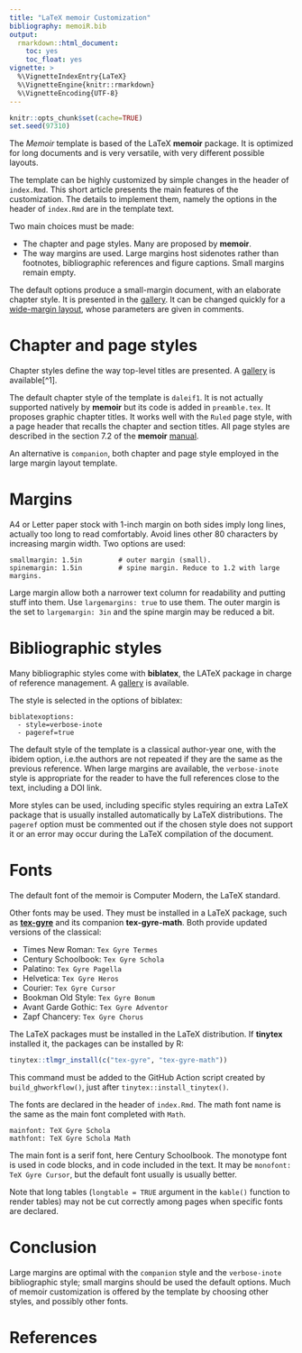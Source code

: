 ```yaml
---
title: "LaTeX memoir Customization"
bibliography: memoiR.bib
output: 
  rmarkdown::html_document:
    toc: yes
    toc_float: yes
vignette: >
  %\VignetteIndexEntry{LaTeX}
  %\VignetteEngine{knitr::rmarkdown}
  %\VignetteEncoding{UTF-8}
---
```


```r
knitr::opts_chunk$set(cache=TRUE)
set.seed(97310)
```

The *Memoir* template is based of the LaTeX **memoir** package.
It is optimized for long documents and is very versatile, with very different possible layouts.

The template can be highly customized by simple changes in the header of `index.Rmd`.
This short article presents the main features of the customization.
The details to implement them, namely the options in the header of `index.Rmd` are in the template text.

Two main choices must be made:

- The chapter and page styles.
Many are proposed by **memoir**.
- The way margins are used. 
Large margins host sidenotes rather than footnotes, bibliographic references and figure captions. 
Small margins remain empty.

The default options produce a small-margin document, with an elaborate chapter style.
It is presented in the [gallery](https://ericmarcon.github.io/memoiR/gallery/memoir/bookdown_pdf_book/MyBook.pdf).
It can be changed quickly for a [wide-margin layout](https://ericmarcon.github.io/travailleR/travailleR.pdf), whose parameters are given in comments.


# Chapter and page styles

Chapter styles define the way top-level titles are presented.
A [gallery](https://mirrors.ctan.org/info/latex-samples/MemoirChapStyles/MemoirChapStyles.pdf) is available[^1].

The default chapter style of the template is `daleif1`.
It is not actually supported natively by **memoir** but its code is added in `preamble.tex`.
It proposes graphic chapter titles.
It works well with the  `Ruled` page style, with a page header that recalls the chapter and section titles.
All page styles are described in the section 7.2 of the **memoir** [manual](https://mirrors.ctan.org/tex-archive/macros/latex/contrib/memoir/memman.pdf).

An alternative is `companion`, both chapter and page style employed in the large margin layout template.


# Margins

A4 or Letter paper stock with 1-inch margin on both sides imply long lines, actually too long to read comfortably.
Avoid lines other 80 characters by increasing margin width.
Two options are used:

```
smallmargin: 1.5in         # outer margin (small).
spinemargin: 1.5in         # spine margin. Reduce to 1.2 with large margins.
```

Large margin allow both a narrower text column for readability and putting stuff into them.
Use `largemargins: true` to use them.
The outer margin is the set to `largemargin: 3in` and the spine margin may be reduced a bit.


# Bibliographic styles

Many bibliographic styles come with **biblatex**, the LATeX package in charge of reference management.
A [gallery](https://fr.overleaf.com/learn/latex/Biblatex_bibliography_styles) is available.

The style is selected in the options of biblatex:

```
biblatexoptions:
  - style=verbose-inote
  - pageref=true
```

The default style of the template is a classical author-year one, with the ibidem option, i.e.the authors are not repeated if they are the same as the previous reference.
When large margins are available, the `verbose-inote` style is appropriate for the reader to have the full references close to the text, including a DOI link.

More styles can be used, including specific styles requiring an extra LaTeX package that is usually installed automatically by LaTeX distributions.
The `pageref` option must be commented out if the chosen style does not support it or an error may occur during the LaTeX compilation of the document.


# Fonts

The default font of the memoir is Computer Modern, the LaTeX standard.

Other fonts may be used.
They must be installed in a LaTeX package, such as [**tex-gyre**](https://www.ctan.org/pkg/tex-gyre) and its companion **tex-gyre-math**.
Both provide updated versions of the classical:

- Times New Roman: `Tex Gyre Termes`
- Century Schoolbook: `Tex Gyre Schola`
- Palatino: `Tex Gyre Pagella`
- Helvetica: `Tex Gyre Heros`
- Courier: `Tex Gyre Cursor`
- Bookman Old Style: `Tex Gyre Bonum`
- Avant Garde Gothic: `Tex Gyre Adventor`
- Zapf Chancery: `Tex Gyre Chorus`

The LaTeX packages must be installed in the LaTeX distribution.
If **tinytex** installed it, the packages can be installed by R:
```r
tinytex::tlmgr_install(c("tex-gyre", "tex-gyre-math"))
```

This command must be added to the GitHub Action script created by `build_ghworkflow()`, just after `tinytex::install_tinytex()`.

The fonts are declared in the header of `index.Rmd`.
The math font name is the same as the main font completed with `Math`.

```
mainfont: TeX Gyre Schola
mathfont: TeX Gyre Schola Math
```

The main font is a serif font, here Century Schoolbook.
The monotype font is used in code blocks, and in code included in the text.
It may be `monofont: TeX Gyre Cursor`, but the default font usually is usually better.

Note that long tables (`longtable = TRUE` argument in the `kable()` function to render tables) may not be cut correctly among pages when specific fonts are declared.


# Conclusion

Large margins are optimal with the `companion` style and the `verbose-inote` bibliographic style; small margins should be used the default options.
Much of memoir customization is offered by the template by choosing other styles, and possibly other fonts.


# References
